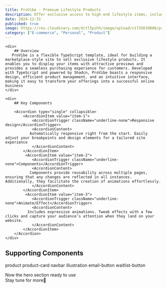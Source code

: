 ```yaml
---
title: ProVibe - Premium Lifestyle Products
description: Offer exclusive access to high-end lifestyle items, including wardrobe essentials and cutting-edge tech products like watches, cameras, and much more, all available through your bespoke site.
date: 2024-12-31
published: true
image: https://res.cloudinary.com/dctl5pihh/image/upload/v1735630806/provibe_irckqu.png
category: ["E-commerce", "Personal", "Product"]
---
```


<ComponentPreview name="provibe" />

<div className="md:py-12 md:px-20">
<div className="w-full grid md:grid-cols-2 grid-cols-1 space-y-4 md:space-y-0 gap-2">

    <div>
        ## Overview
       ProVibe is a flexible TypeScript template, ideal for building a marketplace-style site to sell exclusive lifestyle products. It enables you to display your items with attractive previews and provides a seamless purchasing experience for customers. Developed with TypeScript and powered by Shadcn, ProVibe boasts a responsive design, efficient product management, and an intuitive interface, making it easy to transform your offerings into a successful online business
    </div>

    <div>
        ## Key Components

        <Accordion type="single" collapsible>
            <AccordionItem value="item-1">
                <AccordionTrigger className="underline-none">Responsive design</AccordionTrigger>
                <AccordionContent>
               Automatically responsive right from the start. Easily adjust your breakpoints and design elements for a tailored site experience
                </AccordionContent>
            </AccordionItem>
             <AccordionItem value="item-2">
                <AccordionTrigger className="underline-none">Components</AccordionTrigger>
                <AccordionContent>
               Components provide reusability across multiple pages, ensuring that any changes are reflected in all instances. Additionally, they facilitate the creation of animations effortlessly.
                </AccordionContent>
            </AccordionItem>
             <AccordionItem value="item-3">
                <AccordionTrigger className="underline-none">Animate/Effect</AccordionTrigger>
                <AccordionContent>
              Includes expressive animations. Tweak effects with a few clicks and capture your audience’s attention when they land on your website.
                </AccordionContent>
            </AccordionItem>
        </Accordion>
    </div>

</div>

## Supporting Components

<Tabs defaultValue="product">
  <TabsList>
    <TabsTrigger value="product">product</TabsTrigger>
    <TabsTrigger value="product-card">product-card</TabsTrigger>
    <TabsTrigger value="navbar">navbar</TabsTrigger>
    <TabsTrigger value="illustration">illustration</TabsTrigger>
    <TabsTrigger value="email-button">email-button</TabsTrigger>
    <TabsTrigger value="waitlist-button">waitlist-button</TabsTrigger>
  </TabsList>
  <TabsContent value="product">
    <ComponentSource name="provibe-product" />
  </TabsContent>
  <TabsContent value="product-card">
    <ComponentSource name="provibe-product-card" />
  </TabsContent>
  <TabsContent value="navbar">
    <ComponentSource name="provibe-nav" />
  </TabsContent>
  <TabsContent value="illustration">
    <ComponentSource name="provibe-hashtag" />
  </TabsContent>
  <TabsContent value="email-button">
    <ComponentSource name="provibe-email-button" />
  </TabsContent>
  <TabsContent value="waitlist-button">
    <ComponentSource name="provibe-waitlist-button" />
  </TabsContent>
</Tabs>

Now the hero section ready to use<br/>
Stay tune for more🚀

</div>
